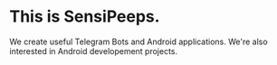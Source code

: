 # This is SensiPeeps.

We create useful Telegram Bots and Android applications. We're also interested in Android developement projects.

